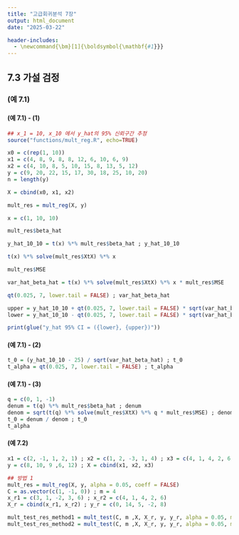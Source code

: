 ```yaml
---
title: "고급회귀분석 7장"
output: html_document
date: "2025-03-22"

header-includes:
  - \newcommand{\bm}[1]{\boldsymbol{\mathbf{#1}}}
---
```


## 7.3 가설 검정

### (예 7.1)

#### (예 7.1) - (1)

```r
## x_1 = 10, x_10 에서 y_hat의 95% 신뢰구간 추정
source("functions/mult_reg.R", echo=TRUE)

x0 = c(rep(1, 10))
x1 = c(4, 8, 9, 8, 8, 12, 6, 10, 6, 9)
x2 = c(4, 10, 8, 5, 10, 15, 8, 13, 5, 12)
y = c(9, 20, 22, 15, 17, 30, 18, 25, 10, 20)
n = length(y)

X = cbind(x0, x1, x2)

mult_res = mult_reg(X, y)

x = c(1, 10, 10)

mult_res$beta_hat

y_hat_10_10 = t(x) %*% mult_res$beta_hat ; y_hat_10_10

t(x) %*% solve(mult_res$XtX) %*% x

mult_res$MSE

var_hat_beta_hat = t(x) %*% solve(mult_res$XtX) %*% x * mult_res$MSE

qt(0.025, 7, lower.tail = FALSE) ; var_hat_beta_hat

upper = y_hat_10_10 + qt(0.025, 7, lower.tail = FALSE) * sqrt(var_hat_beta_hat)
lower = y_hat_10_10 - qt(0.025, 7, lower.tail = FALSE) * sqrt(var_hat_beta_hat)

print(glue("y_hat 95% CI = ({lower}, {upper})"))

```

#### (예 7.1) - (2)

```r
t_0 = (y_hat_10_10 - 25) / sqrt(var_hat_beta_hat) ; t_0
t_alpha = qt(0.025, 7, lower.tail = FALSE) ; t_alpha

```

#### (예 7.1) - (3)

```r
q = c(0, 1, -1)
denum = t(q) %*% mult_res$beta_hat ; denum
denom = sqrt(t(q) %*% solve(mult_res$XtX) %*% q * mult_res$MSE) ; denom
t_0 = denum / denom ; t_0
t_alpha
```

#### (예 7.2)

```r
x1 = c(2, -1, 1, 2, 1) ; x2 = c(1, 2, -3, 1, 4) ; x3 = c(4, 1, 4, 2, 6)
y = c(8, 10, 9 ,6, 12) ; X = cbind(x1, x2, x3)

## 방법 1
mult_res = mult_reg(X, y, alpha = 0.05, coeff = FALSE)
C = as.vector(c(1, -1, 0)) ; m = 4
x_r1 = c(3, 1, -2, 3, 6) ; x_r2 = c(4, 1, 4, 2, 6)
X_r = cbind(x_r1, x_r2) ; y_r = c(0, 14, 5, -2, 8)

mult_test_res_method1 = mult_test(C, m ,X, X_r, y, y_r, alpha = 0.05, method = "one", coef = FALSE)
mult_test_res_method2 = mult_test(C, m ,X, X_r, y, y_r, alpha = 0.05, method = "two", coef = FALSE)
```


